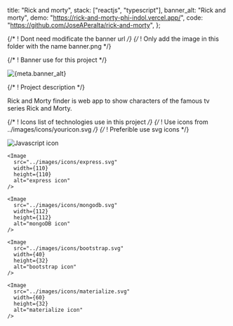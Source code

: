   title: "Rick and morty",
  stack: ["reactjs", "typescript"],
  banner_alt: "Rick and morty",
  demo: "https://rick-and-morty-phi-indol.vercel.app/",
  code: "https://github.com/JoseAPeralta/rick-and-morty",
};

{/* ! Dont need modificate the banner url */}
{/* ! Only add the image in this folder with the name banner.png */}


{/* ! Banner use for this project */}

<picture>
  <Image
    src={Banner}
    width={600}
    height={300}
    alt={meta.banner_alt}
    placerholder="blur"
  />
</picture>

{/* ! Project description */}

<Flex pt="22px"></Flex>

Rick and Morty finder is web app to show characters of the famous tv series
Rick and Morty.

{/* ! Icons list of technologies use in this project */}
{/* ! Use icons from ../images/icons/youricon.svg */}
{/* ! Preferible use svg icons */}

<Flex as="section" pt="14px" gap="6" wrap="wrap">
    <Image
      src="/images/icons/javascript.svg"
      width={32}
      height={32}
      alt="Javascript icon"
    />

    <Image
      src="../images/icons/express.svg"
      width={110}
      height={110}
      alt="express icon"
    />

    <Image
      src="../images/icons/mongodb.svg"
      width={112}
      height={112}
      alt="mongoDB icon"
    />

    <Image
      src="../images/icons/bootstrap.svg"
      width={40}
      height={32}
      alt="bootstrap icon"
    />

    <Image
      src="../images/icons/materialize.svg"
      width={60}
      height={32}
      alt="materialize icon"
    />

</Flex>
